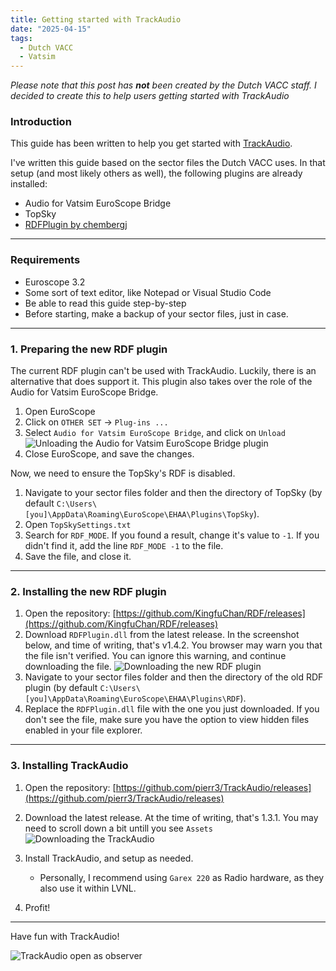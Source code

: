 ```yaml
---
title: Getting started with TrackAudio
date: "2025-04-15"
tags:
  - Dutch VACC
  - Vatsim
---
```


_Please note that this post has **not** been created by the Dutch VACC staff. I decided to create this to help users getting started with TrackAudio_

### Introduction

This guide has been written to help you get started with [TrackAudio](https://github.com/pierr3/TrackAudio).

I've written this guide based on the sector files the Dutch VACC uses. In that setup (and most likely others as well), the following plugins are already installed:

- Audio for Vatsim EuroScope Bridge
- TopSky
- [RDFPlugin by chembergj](https://github.com/chembergj/RDF)

---

### Requirements

- Euroscope 3.2
- Some sort of text editor, like Notepad or Visual Studio Code
- Be able to read this guide step-by-step
- Before starting, make a backup of your sector files, just in case.

---

### 1. Preparing the new RDF plugin

The current RDF plugin can't be used with TrackAudio. Luckily, there is an alternative that does support it. This plugin also takes over the role of the Audio for Vatsim EuroScope Bridge.

1. Open EuroScope
2. Click on `OTHER SET` -> `Plug-ins ...`
3. Select `Audio for Vatsim EuroScope Bridge`, and click on `Unload`
   ![Unloading the Audio for Vatsim EuroScope Bridge plugin](/static/images/2025-04-15-getting-started-with-trackaudio/unload-bridge.png)
4. Close EuroScope, and save the changes.

Now, we need to ensure the TopSky's RDF is disabled.

1. Navigate to your sector files folder and then the directory of TopSky (by default `C:\Users\[you]\AppData\Roaming\EuroScope\EHAA\Plugins\TopSky`).
2. Open `TopSkySettings.txt`
3. Search for `RDF_MODE`. If you found a result, change it's value to `-1`. If you didn't find it, add the line `RDF_MODE -1` to the file.
4. Save the file, and close it.

---

### 2. Installing the new RDF plugin

1. Open the repository: [https://github.com/KingfuChan/RDF/releases](https://github.com/KingfuChan/RDF/releases)
2. Download `RDFPlugin.dll` from the latest release. In the screenshot below, and time of writing, that's v1.4.2. You browser may warn you that the file isn't verified. You can ignore this warning, and continue downloading the file.
   ![Downloading the new RDF plugin](/static/images/2025-04-15-getting-started-with-trackaudio/download-rdf.png)
3. Navigate to your sector files folder and then the directory of the old RDF plugin (by default `C:\Users\[you]\AppData\Roaming\EuroScope\EHAA\Plugins\RDF`).
4. Replace the `RDFPlugin.dll` file with the one you just downloaded. If you don't see the file, make sure you have the option to view hidden files enabled in your file explorer.

---

### 3. Installing TrackAudio

1. Open the repository: [https://github.com/pierr3/TrackAudio/releases](https://github.com/pierr3/TrackAudio/releases)
2. Download the latest release. At the time of writing, that's 1.3.1. You may need to scroll down a bit untill you see `Assets`
   ![Downloading the TrackAudio](/static/images/2025-04-15-getting-started-with-trackaudio/download-trackaudio.png)
3. Install TrackAudio, and setup as needed.

   - Personally, I recommend using `Garex 220` as Radio hardware, as they also use it within LVNL.

4. Profit!

---

Have fun with TrackAudio!

![TrackAudio open as observer](/static/images/2025-04-15-getting-started-with-trackaudio/trackaudio-example.png)
